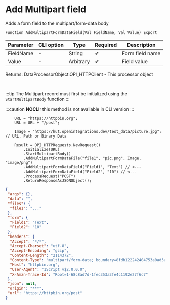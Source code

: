 ﻿---
sidebar_position: 7
description: Add Multipart field  and other functions to work with HTTP-client in the Open Integration Package, a free open-source integration library for 1C:Enterprise 8, OneScript and CLI
keywords: [1C, 1С, 1С:Enterprise, 1С:Enterprise 8.3, API, Integration, Services, Exchange, OneScript, CLI, HTTP-client]
---


# Add Multipart field 
 Adds a form field to the multipart/form-data body



`Function AddMultipartFormDataField(Val FieldName, Val Value) Export`

  | Parameter | CLI option | Type | Required | Description |
  |-|-|-|-|-|
  | FieldName | - | String | &#x2714; | Form field name |
  | Value | - | Arbitrary | &#x2714; | Field value |

  
  Returns:  DataProcessorObject.OPI_HTTPClient - This processor object

<br/>

:::tip
The Multipart record must first be initialized using the `StartMultipartBody` function
:::

:::caution
**NOCLI:** this method is not available in CLI version
:::
<br/>


```bsl title="1C:Enterprise/OneScript code example"
    URL = "https://httpbin.org";
    URL = URL + "/post";

    Image = "https://hut.openintegrations.dev/test_data/picture.jpg"; // URL, Path or Binary Data

    Result = OPI_HTTPRequests.NewRequest()
        .Initialize(URL)
        .StartMultipartBody()
        .AddMultipartFormDataFile("file1", "pic.png", Image, "image/png")
        .AddMultipartFormDataField("Field1", "Text") // <---
        .AddMultipartFormDataField("Field2", "10") // <---
        .ProcessRequest("POST")
        .ReturnResponseAsJSONObject();
```
 



```json title="Result"
{
 "args": {},
 "data": "",
 "files": {
  "file1": "..."
 },
 "form": {
  "Field1": "Text",
  "Field2": "10"
 },
 "headers": {
  "Accept": "*/*",
  "Accept-Charset": "utf-8",
  "Accept-Encoding": "gzip",
  "Content-Length": "2114372",
  "Content-Type": "multipart/form-data; boundary=8fdb122242404753a0ad3a566c25772d",
  "Host": "httpbin.org",
  "User-Agent": "1Script v$2.0.0.0",
  "X-Amzn-Trace-Id": "Root=1-68c8ad7d-1fec353a3fe4c1192e27f6c7"
 },
 "json": null,
 "origin": "***",
 "url": "https://httpbin.org/post"
}
```
